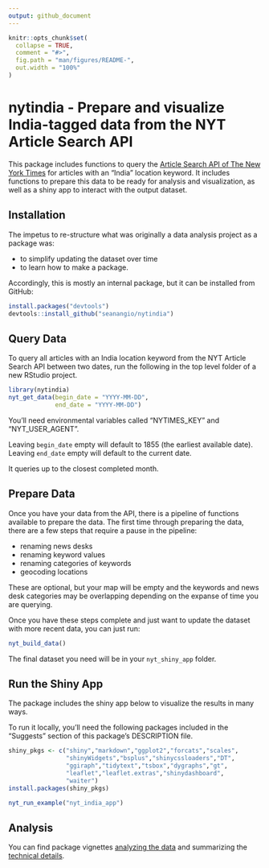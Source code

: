 ```yaml
---
output: github_document
---
```


<!-- README.md is generated from README.Rmd. Please edit that file. You'll still need to render `README.Rmd` regularly, to keep `README.md` up-to-date. `devtools::build_readme()` is handy for this. You could also use GitHub Actions to re-render `README.Rmd` every time you push. An example workflow can be found here: <https://github.com/r-lib/actions/tree/master/examples>. -->

```r
knitr::opts_chunk$set(
  collapse = TRUE,
  comment = "#>",
  fig.path = "man/figures/README-",
  out.width = "100%"
)
```
# nytindia - Prepare and visualize India-tagged data from the NYT Article Search API

<!-- badges: start -->
<!-- badges: end -->

This package includes functions to query the [Article Search API of The New York Times](https://developer.nytimes.com/docs/articlesearch-product/1/overview) for articles with an "India" location keyword. It includes functions to prepare this data to be ready for analysis and visualization, as well as a shiny app to interact with the output dataset.

## Installation

The impetus to re-structure what was originally a data analysis project as a package was: 

- to simplify updating the dataset over time
- to learn how to make a package.

Accordingly, this is mostly an internal package, but it can be installed from GitHub:

``` r
install.packages("devtools")
devtools::install_github("seanangio/nytindia")
```

## Query Data

To query all articles with an India location keyword from the NYT Article Search API between two dates, run the following in the top level folder of a new RStudio project. 

```r
library(nytindia)
nyt_get_data(begin_date = "YYYY-MM-DD", 
             end_date = "YYYY-MM-DD")
```

You'll need environmental variables called "NYTIMES_KEY" and "NYT_USER_AGENT". 

Leaving `begin_date` empty will default to 1855 (the earliest available date). Leaving `end_date` empty will default to the current date.

It queries up to the closest completed month.

## Prepare Data

Once you have your data from the API, there is a pipeline of functions available to prepare the data. The first time through preparing the data, there are a few steps that require a pause in the pipeline:

- renaming news desks
- renaming keyword values
- renaming categories of keywords
- geocoding locations

These are optional, but your map will be empty and the keywords and news desk categories may be overlapping depending on the expanse of time you are querying.

Once you have these steps complete and just want to update the dataset with more recent data, you can just run:

```r
nyt_build_data()
```

The final dataset you need will be in your `nyt_shiny_app` folder.

## Run the Shiny App

The package includes the shiny app below to visualize the results in many ways.

To run it locally, you'll need the following packages included in the "Suggests" section of this package's DESCRIPTION file.

```r
shiny_pkgs <- c("shiny","markdown","ggplot2","forcats","scales",
                "shinyWidgets","bsplus","shinycssloaders","DT",
                "ggiraph","tidytext","tsbox","dygraphs","gt",
                "leaflet","leaflet.extras","shinydashboard",
                "waiter")
install.packages(shiny_pkgs)

nyt_run_example("nyt_india_app")
```

## Analysis

You can find package vignettes [analyzing the data]() and summarizing the [technical details](https://seanangio.github.io/nytindia/articles/technical-details.html).
